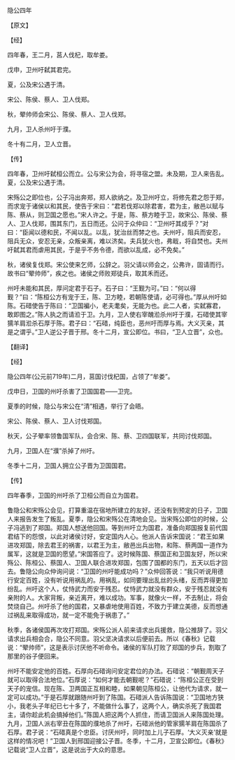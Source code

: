 

隐公四年

【原文】

【经】

四年春，王二月，莒人伐杞，取牟娄。

戊申，卫州吁弑其君完。

夏，公及宋公遇于清。

宋公、陈侯、蔡人、卫人伐郑。

秋，翚帅师会宋公、陈侯、蔡人、卫人伐郑。

九月，卫人杀州吁于濮。

冬十有二月，卫人立晋。

【传】

四年春，卫州吁弑桓公而立。公与宋公为会，将寻宿之盟。未及期，卫人来告乱。夏，公及宋公遇于清。

宋殇公之即位也，公子冯出奔郑，郑人欲纳之。及卫州吁立，将修先君之怨于郑，而求宠于诸侯以和其民，使告于宋曰：“君若伐郑以除君害，君为主，敝邑以赋与陈、蔡从，则卫国之愿也。”宋人许之。于是，陈、蔡方睦于卫，故宋公、陈侯、蔡人、卫人伐郑，围其东门，五日而还。公问于众仲曰：“卫州吁其成乎？”对曰：“臣闻以德和民，不闻以乱。以乱，犹治丝而棼之也。夫州吁，阻兵而安忍，阻兵无众，安忍无亲，众叛亲离，难以济矣。夫兵犹火也，弗戢，将自焚也。夫州吁弑其君而虐用其民，于是乎不务令德，而欲以乱成，必不免矣。”

秋，诸侯复伐郑。宋公使来乞师，公辞之。羽父请以师会之，公弗许，固请而行。故书曰“翚帅师”，疾之也。诸侯之师败郑徒兵，取其禾而还。

州吁未能和其民，厚问定君于石子。石子曰：“王觐为可。”曰：“何以得觐？”曰：“陈桓公方有宠于王，陈、卫方睦，若朝陈使请，必可得也。”厚从州吁如陈。石碏使告于陈曰：“卫国褊小，老夫耄矣，无能为也。此二人者，实弑寡君，敢即图之。”陈人执之而请涖于卫。九月，卫人使右宰醜涖杀州吁于濮，石碏使其宰獳羊肩涖杀石厚于陈。君子曰：“石碏，纯臣也，恶州吁而厚与焉。大义灭亲，其是之谓乎。”卫人逆公子晋于邢。冬十二月，宣公即位。书曰，“卫人立晋”，众也。

【翻译】

【经】

隐公四年(公元前719年)二月，莒国讨伐杞国，占领了“牟娄”。

戊申日，卫国的州吁杀害了卫国国君——卫完。

夏季的时候，隐公与宋公在“清”相遇，举行了会晤。

宋公、陈侯、蔡人、卫人讨伐郑国。

秋天，公子翚率领鲁国军队，会合宋、陈、蔡、卫四国联军，共同讨伐郑国。

九月，卫国人在“濮”杀掉了州吁。

冬季十二月，卫国人拥立公子晋为卫国国君。

【传】

四年春季，卫国的州吁杀了卫桓公而自立为国君。

鲁隐公和宋殇公会见，打算重温在宿地所建立的友好。还没有到预定的日子，卫国人来报告发生了叛乱。夏季，隐公和宋殇公在清地会见。当宋殇公即位的时候，公子冯逃到了郑国。郑国人想送他回国。等到州吁立为国君，准备向郑国报复前代国君结下的怨恨，以此对诸侯讨好，安定国内人心。他派人告诉宋国说：“君王如果进攻郑国，除去君王的祸害，以君王为主，敝邑出兵出物，和陈、蔡两国一道作为属军，这就是卫国的愿望。”宋国答应了。这时候陈国、蔡国正和卫国友好，所以宋殇公、陈桓公、蔡国人、卫国人联合进攻郑国，包围了国都的东门，五天以后才回去。鲁隐公向众仲询问说：“卫国的州吁能成功吗？”众仲回答说：“我只听说用德行安定百姓，没有听说用祸乱的。用祸乱，如同要理出乱丝的头绪，反而弄得更加纷乱。州吁这个人，仗恃武力而安于残忍。仗恃武力就没有群众，安于残忍就没有亲附的人。大家背叛，亲近离开，难以成功。军事，就像火一样，不去制止，将会焚烧自己。州吁杀了他的国君，又暴虐地使用百姓，不致力于建立美德，反而想通过祸乱来取得成功，就一定不能免于祸患了。”

秋季，各诸侯国再次攻打郑国。宋殇公派人前来请求出兵援救，隐公推辞了。羽父请求出兵相会合，隐公不同意。羽父坚决请求以后便前去。所以《春秋》记载说：“翚帅师”，这是表示讨厌他不听命令。诸侯的军队打败了郑国的步兵，割取了那里的谷子便回来。

州吁不能安定他的百姓。石厚向石碏询问安定君位的办法。石碏说：“朝觐周天子就可以取得合法地位。”石厚说：“如何才能去朝觐呢？”石碏说：“陈桓公正在受到天子的宠信。现在陈、卫两国正互相和睦，如果朝见陈桓公，让他代为请求，就一定可以成功。”于是石厚就跟随州吁到了陈国。石碏派人告诉陈国说：“卫国地方狭小，我老头子年纪已七十多了，不能做什么事了，这两个人，确实杀死了我国君主，请你趁此机会搞掉他们。”陈国人把这两个人抓住，而请卫国派人来陈国处理。九月，卫国人派右宰丑在陈国的濮地杀了州吁，石碏派他的管家獳羊肩在陈国杀了石厚。君子说：“石碏真是个忠臣。讨厌州吁，同时加上儿子石厚。‘大义灭亲’就是这样的情况吧！”卫国人到邢国迎接公子晋。冬季，十二月，卫宣公即位。《春秋》记载说“卫人立晋”，这是说出于大众的意思。

